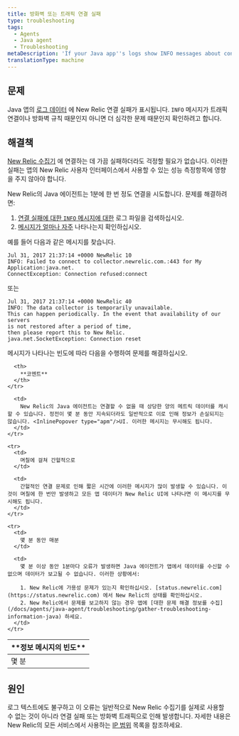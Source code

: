 ```yaml
---
title: 방화벽 또는 트래픽 연결 실패
type: troubleshooting
tags:
  - Agents
  - Java agent
  - Troubleshooting
metaDescription: 'If your Java app''s logs show INFO messages about connectivity failures with New Relic, follow these troubleshooting steps based on frequency of the message.'
translationType: machine
---
```


## 문제

Java 앱의 [로그 데이터](/docs/agents/java-agent/troubleshooting/generate-debug-logs-troubleshooting-java) 에 New Relic 연결 실패가 표시됩니다. `INFO` 메시지가 트래픽 연결이나 방화벽 규칙 때문인지 아니면 더 심각한 문제 때문인지 확인하려고 합니다.

## 해결책

[New Relic 수집기](/docs/accounts-partnerships/education/getting-started-new-relic/glossary#collector) 에 연결하는 데 가끔 실패하더라도 걱정할 필요가 없습니다. 이러한 실패는 앱의 New Relic 사용자 인터페이스에서 사용할 수 있는 성능 측정항목에 영향을 주지 않아야 합니다.

New Relic의 Java 에이전트는 1분에 한 번 정도 연결을 시도합니다. 문제를 해결하려면:

1. [연결 실패에 대한 `INFO` 메시지에 대한](#info-messages) 로그 파일을 검색하십시오.
2. [메시지가 얼마나 자주](#message-frequency) 나타나는지 확인하십시오.

예를 들어 다음과 같은 메시지를 찾습니다.

```
Jul 31, 2017 21:37:14 +0000 NewRelic 10
INFO: Failed to connect to collector.newrelic.com.:443 for My Application:java.net.
ConnectException: Connection refused:connect
```

또는

```
Jul 31, 2017 21:37:14 +0000 NewRelic 40
INFO: The data collector is temporarily unavailable.
This can happen periodically. In the event that availability of our servers 
is not restored after a period of time, 
then please report this to New Relic.
java.net.SocketException: Connection reset
```

메시지가 나타나는 빈도에 따라 다음을 수행하여 문제를 해결하십시오.

<table>
  <thead>
    <tr>
      <th>
        **정보 메시지의 빈도**
      </th>

      <th>
        **코멘트**
      </th>
    </tr>
  </thead>

  <tbody>
    <tr>
      <td>
        몇 분
      </td>

      <td>
        New Relic의 Java 에이전트는 연결할 수 없을 때 상당한 양의 메트릭 데이터를 캐시할 수 있습니다. 정전이 몇 분 동안 지속되더라도 일반적으로 이로 인해 정보가 손실되지는 않습니다. <InlinePopover type="apm"/>UI. 이러한 메시지는 무시해도 됩니다.
      </td>
    </tr>

    <tr>
      <td>
        며칠에 걸쳐 간헐적으로
      </td>

      <td>
        간헐적인 연결 문제로 인해 짧은 시간에 이러한 메시지가 많이 발생할 수 있습니다. 이것이 며칠에 한 번만 발생하고 모든 앱 데이터가 New Relic UI에 나타나면 이 메시지를 무시해도 됩니다.
      </td>
    </tr>

    <tr>
      <td>
        몇 분 동안 매분
      </td>

      <td>
        몇 분 이상 동안 1분마다 오류가 발생하면 Java 에이전트가 앱에서 데이터를 수신할 수 없으며 데이터가 보고될 수 없습니다. 이러한 상황에서:

        1. New Relic에 가용성 문제가 있는지 확인하십시오. [status.newrelic.com](https://status.newrelic.com) 에서 New Relic의 상태를 확인하십시오.
        2. New Relic에서 문제를 보고하지 않는 경우 앱에 [대한 문제 해결 정보를 수집](/docs/agents/java-agent/troubleshooting/gather-troubleshooting-information-java) 하세요.
      </td>
    </tr>
  </tbody>
</table>

## 원인

로그 텍스트에도 불구하고 이 오류는 일반적으로 New Relic 수집기를 실제로 사용할 수 없는 것이 아니라 연결 실패 또는 방화벽 트래픽으로 인해 발생합니다. 자세한 내용은 New Relic의 모든 서비스에서 사용하는 [IP 범위](/docs/apm/new-relic-apm/getting-started/networks) 목록을 참조하세요.